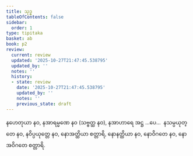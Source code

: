 ```yaml
---
title: သုဒ္ဓ
tableOfContents: false
sidebar:
  order: 1
type: tipitaka
basket: ab
book: p2
review:
  current: review
  updated: '2025-10-27T21:47:45.538795'
  updated_by: ''
  notes: ''
  history:
  - state: review
    date: '2025-10-27T21:47:45.538795'
    updated_by: ''
    notes: ''
    previous_state: draft
---
```



<ReviewStatus review={frontmatter.review} showDetails={true} />

<HypothesisAnnotation frontmatter={frontmatter} />

<DynamicBreadcrumb />

<Division number="469" book="p2" e="ch" v="38" p="559">

<Paragraph number="3522" book="p2">
နဟေတုယာ နဝ, နအာရမ္မဏေ နဝ (သဗ္ဗတ္ထ နဝ), နအာဟာရေ အဋ္ဌ …ပေ…  နသမ္ပယုတ္တေ နဝ, နဝိပ္ပယုတ္တေ နဝ, နောအတ္ထိယာ စတ္တာရိ, နောနတ္ထိယာ နဝ, နောဝိဂတေ နဝ, နောအဝိဂတေ စတ္တာရိ.
</Paragraph>
</Division>